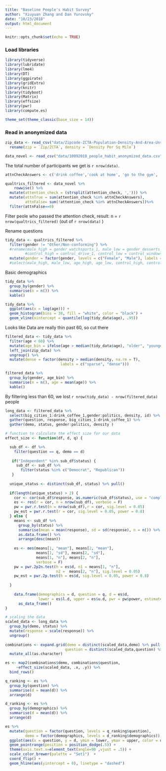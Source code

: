 ```yaml
---
title: "Baseline People's Habit Survey"
author: "Xiuyuan Zhang and Dan Yurovsky"
date: "10/23/2018"
output: html_document
---
```

```r
knitr::opts_chunk$set(echo = TRUE)
```

### Load libraries
```r
library(tidyverse)
library(lubridate)
library(lme4)
library(DT)
library(ggpirate)
library(gridExtra)
library(knitr)
library(tidyboot)
library(Matrix)
library(effsize)
library(pwr)
library(compute.es)

theme_set(theme_classic(base_size = 14))
```

### Read in anonymized data
```r
zip_data <- read_csv("data/Zipcode-ZCTA-Population-Density-And-Area-Unsorted.csv") %>%
  rename(zip = `Zip/ZCTA`, density = `Density Per Sq Mile`)
```

```r
data_novel <- read_csv("data/10092018_people_habit_anonymized_data.csv")
```
The total number of participants we get is `r nrow(data)`. 

```r
attnCheckAnswers <- c('drink coffee','cook at home', 'go to the gym', 'drive to work')

qualtrics_filtered <- data_novel %>%
    rowwise() %>%
  mutate(attention_check = (strsplit(attention_check, ','))) %>%
  mutate(attnTrue = sum(attention_check %in% attnCheckAnswers),
         attnFalse= sum(!attention_check %in% attnCheckAnswers))%>%
  filter(attnFalse==0)

```
Filter peole who passed the attention check, result: n = `r nrow(qualtrics_filtered)` (out of `r nrow(data)` )

Rename questions
```r
tidy_data <- qualtrics_filtered %>%
  filter(gender != "Other/Non-conforming") %>%
  #rename(male_high = gender_watchsports_1, male_low = gender_desserts_1, age_high = age_nightlynews_1, age_low = age_onlineshopping_1, 
         #control_high = control_drive_1, control_low = control_windowseat_1) %>%
  mutate(gender = factor(gender, levels = c("Female", "Male"), labels = c("female", "male"))) # %>%
  #select(male_high, male_low, age_high, age_low, control_high, control_low, gender, age)
```

Basic demographics
```r
tidy_data %>%
  group_by(gender) %>%
  summarise(n = n()) %>%
  kable()

tidy_data %>%
  ggplot(aes(x = log(age))) + 
  geom_histogram(bins = 30, fill = "white", color = "black") +
  geom_vline(xintercept = quantile(log(tidy_data$age), .95))
```

Looks like Data are really thin past 60, so cut there
```r
filtered_data <- tidy_data %>%
  filter(age < 60) %>%
  mutate(age_bin = ifelse(age > median(tidy_data$age), "older", "younger")) %>%
  left_join(zip_data) %>%
  ungroup() %>%
  mutate(dense = factor(density > median(density, na.rm = T),
                         labels = c("sparse", "dense")))

filtered_data %>%
  group_by(gender, age_bin) %>%
  summarise(n = n(), age = mean(age)) %>%
  kable()
```

By filtering less than 60, we lost `r nrow(tidy_data) - nrow(filtered_data)` people

```r
long_data <- filtered_data %>%
  select(big_cities_1:drink_coffee_1,gender:politics, density, id) %>%
  gather(question, response, big_cities_1:drink_coffee_1) %>%
  gather(demo, status, gender:politics, density )

# function to calculate the effect size for our data
effect_size <- function(df, d, q) {

  sub_df <- df %>%
    filter(question == q, demo == d)
  
   if("Independent" %in% sub_df$status) {
     sub_df <- sub_df %>%
       filter(status %in% c("Democrat", "Republican"))
   }
  
  unique_status <- distinct(sub_df, status) %>% pull()
  
  if(length(unique_status) > 2) {
    cor <- cor(sub_df$response, as.numeric(sub_df$status), use = "complete") %>% abs
    es <- res(r = cor, n = nrow(sub_df), verbose = F)
    pw = pwr.r.test(n = nrow(sub_df),r = cor, sig.level = 0.05)
    pw_est = pwr.r.test(r = cor, sig.level = 0.05, power = 0.8)
  } else {
    means <- sub_df %>%
      group_by(status) %>%
      summarise(mean = mean(response), sd = sd(response), n = n()) %>%
      as.data.frame() %>%
      arrange(desc(mean))
    
    es <- mes(means[1, "mean"], means[2, "mean"],
              means[1, "sd"], means[2, "sd"],
              means[1, "n"], means[2, "n"],
              verbose = F)
    pw = pwr.2p2n.test(h = es$d, n1 = means[1, "n"], 
                       n2 =  means[2, "n"], sig.level = 0.05)
    pw_est = pwr.2p.test(h = es$d, sig.level = 0.05, power = 0.8)
    
  }
 
    data.frame(demographics = d, question = q, d = es$d,
               lower = es$l.d, upper = es$u.d, pwr = pw$power, estimate_n_0.8 = pw_est$n ) %>%
      as_data_frame()
}

# scaling the data
scaled_data <- long_data %>%
  group_by(demo, status) %>%
  mutate(response = scale(response)) %>%
  ungroup()
    
combinations <- expand.grid(demo = distinct(scaled_data,demo) %>% pull(),
                           question = distinct(scaled_data,question) %>% pull()) %>%
  mutate_all(as.character)

es <- map2(combinations$demo, combinations$question, 
     ~effect_size(scaled_data, .x, .y)) %>%
  bind_rows() 

q_ranking <- es %>%
  group_by(question) %>%
  summarise(d = mean(d)) %>%
  arrange(d)

d_ranking <- es %>%
  group_by(demographics) %>%
  summarise(d = mean(d)) %>%
  arrange(d)

es %>%
  mutate(question = factor(question, levels = q_ranking$question),
         demo = factor(demographics, levels = d_ranking$demographics)) %>%
  ggplot(aes(x = question, y = d, ymin = lower, ymax = upper, color = demographics)) +
  geom_pointrange(position = position_dodge(.5)) + 
  theme(axis.text.x=element_text(angle=90 ,vjust = .5)) + 
  scale_color_brewer(palette = "Set1")  +
  coord_flip() +
  geom_hline(aes(yintercept = 0), linetype = "dashed")

```
